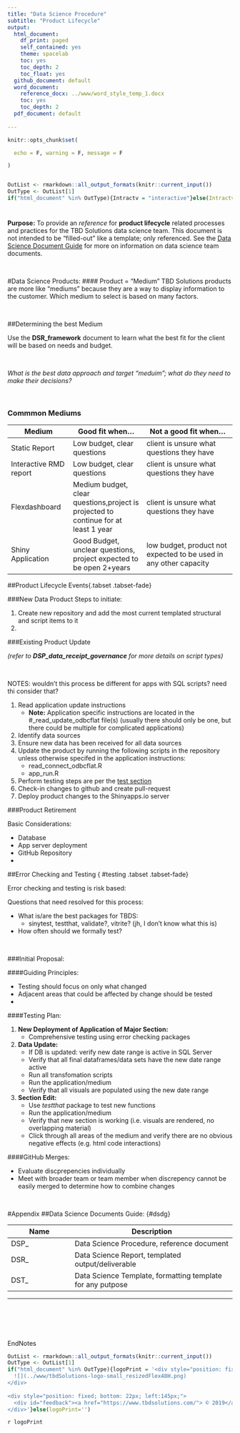 ```yaml
---
title: "Data Science Procedure"
subtitle: "Product Lifecycle"
output:
  html_document:
    df_print: paged
    self_contained: yes
    theme: spacelab
    toc: yes
    toc_depth: 2
    toc_float: yes
  github_document: default
  word_document:
    reference_docx: ../www/word_style_temp_1.docx
    toc: yes
    toc_depth: 2
  pdf_document: default
    
---
```



[comment]: #Knit setup
```r

knitr::opts_chunk$set(

  echo = F, warning = F, message = F

)
```
[comment]:#knit package and data file loading
```r

```
[comment]: # formatting keeps html andword happy in same template
```r
OutList <- rmarkdown::all_output_formats(knitr::current_input())
OutType <- OutList[1]
if("html_document" %in% OutType){Intractv = "interactive"}else(Intractv='')

```


[comment]:#DOCUMENT BEGIN

#


**Purpose:**
To provide an *reference* for **product lifecycle** related processes and practices for the TBD Solutions data science team.  This document is not intended to be "filled-out" like a template; only referenced. See the [Data Science Document Guide](#dsdg) for more on information on data science team documents.

<br>



#Data Science Products:
#### Product = "Medium"
TBD Solutions products are more like "mediums" because they are a way to display information to the customer.  Which medium to select is based on many factors.


<br>

##Determining the best Medium

Use the **DSR_framework** document to learn what the best fit for the client will be based on needs and budget.

<br>

*What is the best data approach and target "meduim"; what do they need to make their decisions?*

<br>

### Commmon Mediums

|        Medium          |  Good fit when...          |   Not a good fit when...         | 
|------------------------|----------------------------|----------------------------------|
|Static Report           | Low budget, clear questions|client is unsure what questions they have |
|Interactive RMD report  | Low budget, clear questions|client is unsure what questions they have |
|Flexdashboard           | Medium budget, clear questions,project is projected to continue for at least 1 year|client is unsure what questions they have |
|Shiny Application       | Good Budget, unclear questions, project expected to be open 2+years| low budget, product not expected to be used in any other capacity |






##Product Lifecycle Events{.tabset .tabset-fade}

###New Data Product
Steps to initiate:

1. Create new repository and add the most current templated structural and script items to it
2. 


###Existing Product Update

*(refer to **DSP_data_receipt_governance** for more details on script types)*

<br>

NOTES: wouldn't this process be different for apps with SQL scripts?  need thi consider that?

1. Read application update instructions
    + **Note:** Application specific instructions are located in the #_read_update_odbcflat file(s) (usually there should only be one, but there could be multiple for complicated applications) 
2. Identify data sources
3. Ensure new data has been received for all data sources
4. Update the product by running the following scripts in the repository unless otherwise specifed in the application instructions:
      + read_connect_odbcflat.R
      + app_run.R 
5. Perform testing steps are per the [test section](#testing)
6. Check-in changes to github and create pull-request
7. Deploy product changes to the Shinyapps.io server


###Product Retirement

Basic Considerations:

* Database
* App server deployment
* GitHub Repository
* 




##Error Checking and Testing { #testing  .tabset .tabset-fade}

Error checking and testing is risk based:

Questions that need resolved for this process:

* What is/are the best packages for TBDS: 
    + sinytest, testthat, validate?, vitrite? (jh, I don't know what this is)
* How often should we formally test?

<br>

###Initial Proposal:

####Guiding Principles:

* Testing should focus on only what changed
* Adjacent areas that could be affected by change should be tested
* 

####Testing Plan:

1. **New Deployment of Application of Major Section:**
    + Comprehensive testing using error checking packages
2. **Data Update:**
    + If DB is updated: verify new date range is active in SQL Server
    + Verify that all final dataframes/data sets have the new date range active 
    + Run all transfomation scripts
    + Run the application/medium
    + Verify that all visuals are populated using the new date range
3. **Section Edit:**
    + Use *testthat* package to test new functions
    + Run the application/medium
    + Verify that new section is working (i.e. visuals are rendered, no overlapping material)
    + Click through all areas of the medium and verify there are no obvious negative effects (e.g. html code interactions)


####GitHub Merges:

* Evaluate discprepencies individually
* Meet with broader team or team member when discrepency cannot be easily merged to determine how to combine changes









<br>

#Appendix
##Data Science Documents Guide: {#dsdg}


Name                    |Description                                                 |
----------------------- | ---------------------------------------------------------- |
DSP_                    | Data Science Procedure, reference document                 |
DSR_                    | Data Science Report, templated output/deliverable          |
DST_                    | Data Science Template, formatting template for any putpose |




---


#
<br>
<br>
<br>
EndNotes
<br>





[comment]: # formatting keeps html andword happy in same template
```r
OutList <- rmarkdown::all_output_formats(knitr::current_input())
OutType <- OutList[1]
if("html_document" %in% OutType){logoPrint = '<div style="position: fixed; bottom: 10px; left: 2px;">
  ![](../www/tbdSolutions-logo-small_resizedFlex48H.png)
</div>
   
<div style="position: fixed; bottom: 22px; left:145px;">
  <div id="feedback"><a href="https://www.tbdsolutions.com/"> © 2019</a></div>
</div>'}else(logoPrint='')

```
`r logoPrint`

